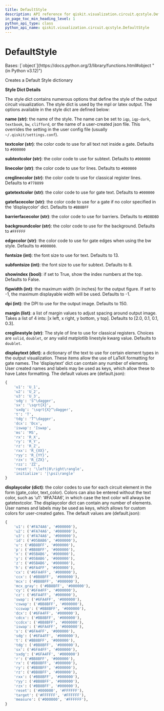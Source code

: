 ```yaml
---
title: DefaultStyle
description: API reference for qiskit.visualization.circuit.qcstyle.DefaultStyle
in_page_toc_min_heading_level: 1
python_api_type: class
python_api_name: qiskit.visualization.circuit.qcstyle.DefaultStyle
---
```


# DefaultStyle

<Class id="qiskit.visualization.circuit.qcstyle.DefaultStyle" isDedicatedPage={true} github="https://github.com/qiskit/qiskit/tree/stable/0.46/qiskit/visualization/circuit/qcstyle.py" signature="qiskit.visualization.circuit.qcstyle.DefaultStyle" modifiers="class">
  Bases: [`object`](https://docs.python.org/3/library/functions.html#object "(in Python v3.12)")

  Creates a Default Style dictionary

  **Style Dict Details**

  The style dict contains numerous options that define the style of the output circuit visualization. The style dict is used by the mpl or latex output. The options available in the style dict are defined below:

  **name (str)**: the name of the style. The name can be set to `iqp`, `iqp-dark`, `textbook`, `bw`, `clifford`, or the name of a user-created json file. This overrides the setting in the user config file (usually `~/.qiskit/settings.conf`).

  **textcolor (str)**: the color code to use for all text not inside a gate. Defaults to `#000000`

  **subtextcolor (str)**: the color code to use for subtext. Defaults to `#000000`

  **linecolor (str)**: the color code to use for lines. Defaults to `#000000`

  **creglinecolor (str)**: the color code to use for classical register lines. Defaults to `#778899`

  **gatetextcolor (str)**: the color code to use for gate text. Defaults to `#000000`

  **gatefacecolor (str)**: the color code to use for a gate if no color specified in the ‘displaycolor’ dict. Defaults to `#BB8BFF`

  **barrierfacecolor (str)**: the color code to use for barriers. Defaults to `#BDBDBD`

  **backgroundcolor (str)**: the color code to use for the background. Defaults to `#FFFFFF`

  **edgecolor (str)**: the color code to use for gate edges when using the bw style. Defaults to `#000000`.

  **fontsize (int)**: the font size to use for text. Defaults to 13.

  **subfontsize (int)**: the font size to use for subtext. Defaults to 8.

  **showindex (bool)**: if set to True, show the index numbers at the top. Defaults to False.

  **figwidth (int)**: the maximum width (in inches) for the output figure. If set to -1, the maximum displayable width will be used. Defaults to -1.

  **dpi (int)**: the DPI to use for the output image. Defaults to 150.

  **margin (list)**: a list of margin values to adjust spacing around output image. Takes a list of 4 ints: \[x left, x right, y bottom, y top]. Defaults to \[2.0, 0.1, 0.1, 0.3].

  **creglinestyle (str)**: The style of line to use for classical registers. Choices are `solid`, `doublet`, or any valid matplotlib linestyle kwarg value. Defaults to `doublet`.

  **displaytext (dict)**: a dictionary of the text to use for certain element types in the output visualization. These items allow the use of LaTeX formatting for gate names. The ‘displaytext’ dict can contain any number of elements. User created names and labels may be used as keys, which allow these to have Latex formatting. The default values are (default.json):

  ```python
  {
      'u1': 'U_1',
      'u2': 'U_2',
      'u3': 'U_3',
      'sdg': 'S^\dagger',
      'sx': '\sqrt{X}',
      'sxdg': '\sqrt{X}^\dagger',
      't': 'T',
      'tdg': 'T^\dagger',
      'dcx': 'Dcx',
      'iswap': 'Iswap',
      'ms': 'MS',
      'rx': 'R_X',
      'ry': 'R_Y',
      'rz': 'R_Z',
      'rxx': 'R_{XX}',
      'ryy': 'R_{YY}',
      'rzx': 'R_{ZX}',
      'rzz': 'ZZ',
      'reset': '\left|0\right\rangle',
      'initialize': '|\psi\rangle'
  }
  ```

  **displaycolor (dict)**: the color codes to use for each circuit element in the form (gate\_color, text\_color). Colors can also be entered without the text color, such as ‘u1’: ‘#FA74A6’, in which case the text color will always be gatetextcolor. The displaycolor dict can contain any number of elements. User names and labels may be used as keys, which allows for custom colors for user-created gates. The default values are (default.json):

  ```python
  {
      'u1': ('#FA74A6', '#000000'),
      'u2': ('#FA74A6', '#000000'),
      'u3': ('#FA74A6', '#000000'),
      'id': ('#05BAB6', '#000000'),
      'u': ('#BB8BFF', '#000000'),
      'p': ('#BB8BFF', '#000000'),
      'x': ('#05BAB6', '#000000'),
      'y': ('#05BAB6', '#000000'),
      'z': ('#05BAB6', '#000000'),
      'h': ('#6FA4FF', '#000000'),
      'cx': ('#6FA4FF', '#000000'),
      'ccx': ('#BB8BFF', '#000000'),
      'mcx': ('#BB8BFF', '#000000'),
      'mcx_gray': ('#BB8BFF', '#000000'),
      'cy': ('#6FA4FF', '#000000'),
      'cz': ('#6FA4FF', '#000000'),
      'swap': ('#6FA4FF', '#000000'),
      'cswap': ('#BB8BFF', '#000000'),
      'ccswap': ('#BB8BFF', '#000000'),
      'dcx': ('#6FA4FF', '#000000'),
      'cdcx': ('#BB8BFF', '#000000'),
      'ccdcx': ('#BB8BFF', '#000000'),
      'iswap': ('#6FA4FF', '#000000'),
      's': ('#6FA4FF', '#000000'),
      'sdg': ('#6FA4FF', '#000000'),
      't': ('#BB8BFF', '#000000'),
      'tdg': ('#BB8BFF', '#000000'),
      'sx': ('#6FA4FF', '#000000'),
      'sxdg': ('#6FA4FF', '#000000')
      'r': ('#BB8BFF', '#000000'),
      'rx': ('#BB8BFF', '#000000'),
      'ry': ('#BB8BFF', '#000000'),
      'rz': ('#BB8BFF', '#000000'),
      'rxx': ('#BB8BFF', '#000000'),
      'ryy': ('#BB8BFF', '#000000'),
      'rzx': ('#BB8BFF', '#000000'),
      'reset': ('#000000', '#FFFFFF'),
      'target': ('#FFFFFF', '#FFFFFF'),
      'measure': ('#000000', '#FFFFFF'),
  }
  ```
</Class>


